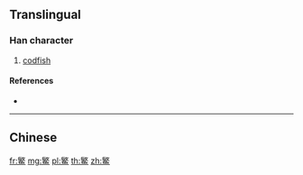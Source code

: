 {{character info/new}}
{{also|鰵}}
==Translingual==

===Han character===
{{Han char|rn=195|rad=鱼|as=11|sn=19|four=|canj=OKNWM}}

# [[codfish]]

====References====
* {{Han ref|kx=1480.511|hdz=74710.150|uh=9CD8|ud=40152}}

----

==Chinese==
{{zh-see|鰵}}

[[fr:鳘]]
[[mg:鳘]]
[[pl:鳘]]
[[th:鳘]]
[[zh:鳘]]